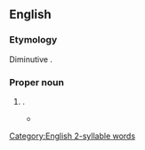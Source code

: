 ==English==

===Etymology===
Diminutive {{suffix|en||ie}}.

===Proper noun===
{{en-proper noun}}

# {{given name|en|female|diminutive=Gertrude}}.
#* {{quote-book|en|year=2002|author={{w|Jennifer Worth}}|title=Call the Midwife|publisher=Phoenix|isbn=978-0-7538-2787-1|page=127
|passage=Mrs Conchita Warren is an unusual name, I thought as I cycled towards Limehouse. Most local women were Doris, Winnie, Ethel (pronounced Eff) or '''Gertie'''.}}

[[Category:English 2-syllable words]]